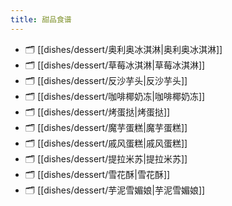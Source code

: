 ```yaml
---
title: 甜品食谱
---
```

- 🗂️ [[dishes/dessert/奥利奥冰淇淋|奥利奥冰淇淋]]
- 🗂️ [[dishes/dessert/草莓冰淇淋|草莓冰淇淋]]
- 🗂️ [[dishes/dessert/反沙芋头|反沙芋头]]
- 🗂️ [[dishes/dessert/咖啡椰奶冻|咖啡椰奶冻]]
- 🗂️ [[dishes/dessert/烤蛋挞|烤蛋挞]]
- 🗂️ [[dishes/dessert/魔芋蛋糕|魔芋蛋糕]]
- 🗂️ [[dishes/dessert/戚风蛋糕|戚风蛋糕]]
- 🗂️ [[dishes/dessert/提拉米苏|提拉米苏]]
- 🗂️ [[dishes/dessert/雪花酥|雪花酥]]
- 🗂️ [[dishes/dessert/芋泥雪媚娘|芋泥雪媚娘]]